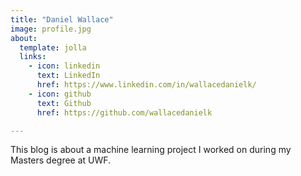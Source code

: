 ```yaml
---
title: "Daniel Wallace"
image: profile.jpg
about:
  template: jolla
  links:
    - icon: linkedin
      text: LinkedIn
      href: https://www.linkedin.com/in/wallacedanielk/
    - icon: github
      text: Github
      href: https://github.com/wallacedanielk

---
```


This blog is about a machine learning project I worked on during my Masters degree at UWF. 